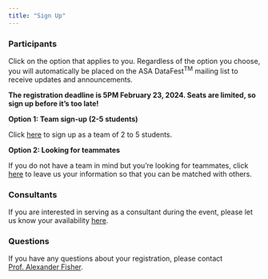 ```yaml
---
title: "Sign Up"
---
```


<!-- https://forms.gle/uqqJvR4VhM1YuKCR8 -->

### Participants

<!-- Registration to participate in DataFest 2024 @ Duke is not yet open. Please check back soon! -->

<!-- :::callout-important -->

<!-- **Registration as a participant for DataFest 2023 has closed. The event is at capacity.** -->

<!-- ::: -->

Click on the option that applies to you. Regardless of the option you choose, you will automatically be placed on the ASA DataFest<sup>TM</sup> mailing list to receive updates and announcements.

::: callout-note
**The registration deadline is 5PM February 23, 2024. Seats are limited, so sign up before it's too late!**
:::

**Option 1: Team sign-up (2-5 students)**

Click [here](https://forms.gle/vvnr33WDAx848p4K8) to sign up as a team of 2 to 5 students.

**Option 2: Looking for teammates**

If you do not have a team in mind but you're looking for teammates, click [here](https://forms.gle/fKJhRC1rUgmsfvQp6) to leave us your information so that you can be matched with others.

### Consultants

If you are interested in serving as a consultant during the event, please let us know your availability [here](https://forms.gle/iMf1c3Nggna9mTJcA).

### Questions

If you have any questions about your registration, please contact [Prof. Alexander Fisher](mailto:aaf29@duke.edu).
